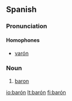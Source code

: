 {{also|baron}}
==Spanish==

===Pronunciation===

====Homophones====
* [[varón]]

===Noun===
{{es-noun-m|pl=barones}}

# [[baron]]

[[io:barón]]
[[lt:barón]]
[[fi:barón]]